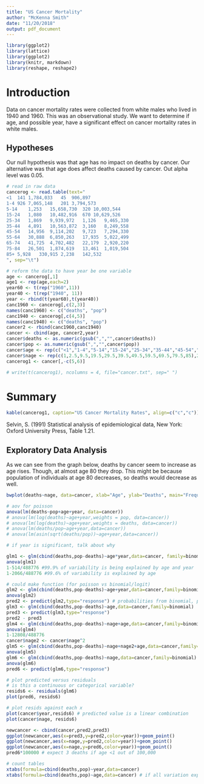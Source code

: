 ```yaml
---
title: "US Cancer Mortality"
author: "McKenna Smith"
date: "11/20/2018"
output: pdf_document
---
```

```r
library(ggplot2)
library(lattice)
library(ggplot2)
library(knitr, markdown)
library(reshape, reshape2)
```


# Introduction
Data on cancer mortality rates were collected from white males who lived in 1940 and 1960. This was an observational study. We want to determine if age, and possible year, have a significant effect on cancer mortality rates in white males.


## Hypotheses
Our null hypothesis was that age has no impact on deaths by cancer. Our alternative was that age does affect deaths caused by cancer. Out alpha level was 0.05.
```r
# read in raw data
cancerog <- read.table(text="
<1	141	1,784,033	45	906,897
1-4	926	7,065,148	201	3,794,573
5-14	1,253	15,658,730	320	10,003,544
15-24	1,080	10,482,916	670	10,629,526
25-34	1,869	9,939,972	1,126	9,465,330
35-44	4,891	10,563,872	3,160	8,249,558
45-54	14,956	9,114,202	9,723	7,294,330
55-64	30,888	6,850,263	17,935	5,022,499
65-74	41,725	4,702,482	22,179	2,920,220
75-84	26,501	1,874,619	13,461	1,019,504
85+	5,928	330,915	2,238	142,532
", sep="\t")

# reform the data to have year be one variable
age <- cancerog[,1]
age1 <- rep(age,each=2)
year60 <- t(rep("1960",11))
year40 <- t(rep("1940", 11))
year <- rbind(t(year60),t(year40))
canc1960 <- cancerog[,c(2,3)]
names(canc1960) <- c("deaths", "pop")
canc1940 <- cancerog[,c(4,5)]
names(canc1940) <- c("deaths", "pop")
cancer2 <- rbind(canc1960,canc1940)
cancer <- cbind(age, cancer2,year)
cancer$deaths <- as.numeric(gsub(",","",cancer$deaths))
cancer$pop <- as.numeric(gsub(",","",cancer$pop))
cancer$age <- rep(c("<1","1-4","5-14","15-24","25-34","35-44","45-54","55-64","65-74","75-84","85+"),2)
cancer$nage <- rep(c(1,2.5,9.5,19.5,29.5,39.5,49.5,59.5,69.5,79.5,85),2)
cancerog1 <- cancer[,-c(5,6)]
```

```r

# write(t(cancerog1), ncolumns = 4, file="cancer.txt", sep=" ")
```


# Summary 
```r
kable(cancerog1, caption="US Cancer Mortality Rates", align=c("c","c"))
```
Selvin, S. (1991) Statistical analysis of epidemiological data, New York: Oxford University Press, Table 1.21.

## Exploratory Data Analysis
As we can see from the graph below, deaths by cancer seem to increase as age rises. Though, at almost age 80 they drop. This might be because population of individuals at age 80 decreases, so deaths would decrease as well.

```r

bwplot(deaths~nage, data=cancer, xlab="Age", ylab="Deaths", main="Frequency of Cancer Deaths by Age")
```

```r
# aov for poisson
anova(lm(deaths~pop+age+year, data=cancer))
# anova(lm(log(deaths)~age+year,weights = pop, data=cancer))
# anova(lm(log(deaths)~age+year,weights = deaths, data=cancer))
# anova(lm(deaths/pop~age+year,data=cancer))
# anova(lm(asin(sqrt(deaths/pop))~age+year,data=cancer))
```

```r
# if year is significant, talk about why

glm1 <- glm(cbind(deaths,pop-deaths)~age*year,data=cancer, family=binomial) # saturated model, no residual dfs
anova(glm1)
1-514/488776 #99.9% of variability is being explained by age and year 
1-2066/488776 #99.6% of variability is explained by age
```

```r
# could make function (for poisson vs binomial/logit)
glm2 <- glm(cbind(deaths,pop-deaths)~age+year,data=cancer,family=binomial) # year last b/c it's smaller when doing step down, no interaction
anova(glm2)
pred2 <- predict(glm2,type="response") # probabilities from binomial, predicted counts
glm3 <- glm(cbind(deaths,pop-deaths)~age,data=cancer,family=binomial)
pred3 <- predict(glm3,type="response")
pred2 - pred3
glm4 <- glm(cbind(deaths,pop-deaths)~nage+age,data=cancer,family=binomial)
anova(glm4)
1-12808/488776
cancer$nage2 <- cancer$nage^2
glm5 <- glm(cbind(deaths,pop-deaths)~nage+nage2+age,data=cancer,family=binomial)
anova(glm5)
glm6 <- glm(cbind(deaths,pop-deaths)~nage,data=cancer,family=binomial)
anova(glm6)
pred6 <- predict(glm6,type="response")
```
```r
# plot predicted versus residuals
# is this a continuous or categorical variable?
resids6 <- residuals(glm6)
plot(pred6, resids6)

# plot resids against each x
plot(cancer$year,resids6) # predicted value is a linear combination
plot(cancer$nage, resids6)
```




```r
newcancer <- cbind(cancer,pred2,pred3)
ggplot(newcancer,aes(x=pred3,y=pred2,color=year))+geom_point()
ggplot(newcancer,aes(x=nage,y=pred2,color=year))+geom_point()
ggplot(newcancer,aes(x=nage,y=pred6,color=year))+geom_point()
pred6*100000 # expect 3 deaths if age <1 out of 100,000
```

```r
# count tables
xtabs(formula=cbind(deaths,pop)~year,data=cancer)
xtabs(formula=cbind(deaths,pop)~age,data=cancer) # if all variation explained by not having year
```


